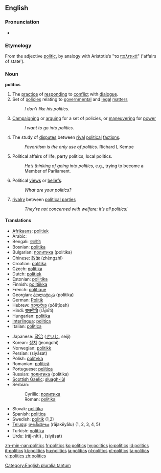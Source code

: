 ==English==

===Pronunciation===
{{IPA|/ˈpɒl.ɪ.tɪks/}}
*{{audio|en-us-politics.ogg|Audio (US)}}

===Etymology===
From the adjective [[politic]], by analogy with Aristotle’s "τα [[πολιτικά]]" ('affairs of state').

===Noun===
'''politics''' {{p}}

# The [[practice]] of [[responding]] to [[conflict]] with [[dialogue]].
# Set of [[policies]] relating to [[governmental]] and [[legal]] [[matters]]
#:''I don’t like his politics.''
# [[campaigning|Campaigning]] or [[arguing]] for a set of policies, or [[maneuvering]] for [[power]]
#: ''I want to go into politics.''
# The study of [[disputes]] between [[rival]] [[political]] [[factions]].
#:''Favoritism is the only use of politics.'' Richard L Kempe
# Political affairs of life, party politics, local politics.
#: ''He’s thinking of going into politics'', e.g., trying to become a Member of Parliament.
# Political [[views]] or [[beliefs]].
#: ''What are your politics?''
# [[rivalry]] between [[political parties]]
#: ''They’re not concerned with welfare: it’s all politics!''

====Translations====
{{top}}
*[[Afrikaans]]: [[politiek]]
*Arabic: {{ARchar|[[سياسة]]}} {{unicode|(siyá:sa)}} {{f}}
*Bengali: [[রাজনীতি]]
*Bosnian: [[politika]] {{f}}
*Bulgarian: [[политика]] (polítika) {{f}}
*Chinese: [[政治]] (zhèngzhì)
*Croatian: [[politika]] {{f}}
*Czech: [[politika]] {{f}}
*Dutch: [[politiek]] {{f}}
*Estonian: [[poliitika]]
*Finnish: [[politiikka]]
*French: [[politique]]
*Georgian: [[პოლიტიკა]] (politika)
*German: [[Politik]] {{f}}
*Hebrew: [[פוליטיקה]] (pōlīṭīqeh)
*Hindi: [[राजनीति]] (rājnīti) {{f}}
*Hungarian: [[politika#Hungarian|politika]]
*[[Interlingua]]: [[politica]] {{f}}
*Italian: [[politica#Italian|politica]]
{{mid}}
*Japanese: [[政治#Japanese|政治]] ([[せいじ]], seiji)
*Korean: [[정치]] (jeongchi)
*Norwegian: [[politikk]] {{m}}
*Persian: {{FAchar|[[سیاست]]}} (siyâsat)
*Polish: [[polityka]] {{f}}
*Romanian: [[politică]] {{f}}
*Portuguese: [[política]] {{f}}
*Russian: [[политика]] (polítika) {{f}}
*[[Scottish Gaelic]]: [[sluagh-iùl]] {{m}}
*Serbian:
*:Cyrillic: [[политика#Serbian|политика]] {{f}}
*:Roman: [[politika#Serbian|politika]] {{f}}
*Slovak: [[politika#Slovak|politika]] {{f}}
*Spanish: [[política#Spanish|política]] {{f}}
*Swedish: [[politik]] {{c}} (1,2)
*[[Telugu]]: [[రాజకీయాలు]] (rājakēyālu) (1, 2, 3, 4, 5)
*Turkish: [[politika#Turkish|politika]]
*Urdu: {{URchar|[[راج نیتی]]}} (rāj-nīti) {{f}}, {{URchar|[[سیاست]]}} (siyāsat) {{f}}
{{bottom}}

[[Category:English pluralia tantum]]

[[zh-min-nan:politics]]
[[fr:politics]]
[[ko:politics]]
[[hy:politics]]
[[io:politics]]
[[id:politics]]
[[it:politics]]
[[kk:politics]]
[[hu:politics]]
[[ja:politics]]
[[pl:politics]]
[[pt:politics]]
[[ta:politics]]
[[vi:politics]]
[[zh:politics]]